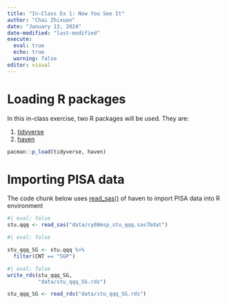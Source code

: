 ```yaml
---
title: "In-Class Ex 1: Now You See It"
author: "Chai Zhixuan"
date: "January 13, 2024"
date-modified: "last-modified"
execute: 
  eval: true
  echo: true
  warning: false
editor: visual
---
```


# Loading R packages

In this in-class exercise, two R packages will be used. They are:

1.  [tidyverse](https://www.tidyverse.org/)
2.  [haven](https://haven.tidyverse.org/)

```r
pacman::p_load(tidyverse, haven)
```

# Importing PISA data

The code chunk below uses [read_sas()](https://haven.tidyverse.org/reference/read_sas.html) of haven to import PISA data into R environment

```r
#| eval: false
stu.qqq <- read_sas("data/cy08msp_stu_qqq.sas7bdat")
```

```r
#| eval: false

stu_qqq_SG <- stu.qqq %>%
  filter(CNT == "SGP")
```

```r
#| eval: false
write_rds(stu_qqq_SG,
          "data/stu_qqq_SG.rds") 
```

```r
stu_qqq_SG <- read_rds("data/stu_qqq_SG.rds")
```
